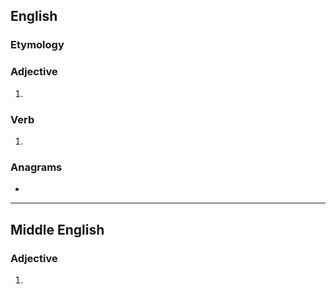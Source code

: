 ==English==

===Etymology===
{{suffix|right|est|lang=en}}

===Adjective===
{{head|en|adjective superlative form}}

# {{en-superlative of|right}}

===Verb===
{{head|en|verb form}}

# {{en-archaic second-person singular of|right}}

===Anagrams===
* {{anagrams|en|a=eghirstt|streight|tighters}}

----

==Middle English==

===Adjective===
{{head|enm|adjective form}}

# {{superlative form of|lang=enm|right}}